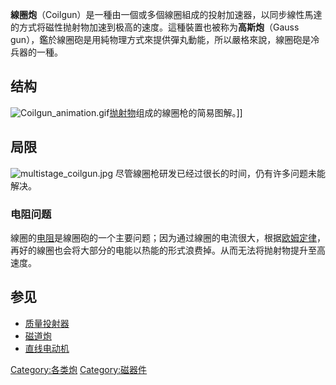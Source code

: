 {{article issues
|
{{Unreferenced|time=2009-11-25T11:51:34+00:00}}
{{Expand|time=2009-11-25T11:51:34+00:00}}
}}

'''線圈炮'''（Coilgun）是一種由一個或多個線圈組成的投射加速器，以同步線性馬達的方式将磁性抛射物加速到极高的速度。這種裝置也被称为'''高斯炮'''（Gauss gun），鑑於線圈砲是用純物理方式來提供彈丸動能，所以嚴格來說，線圈砲是冷兵器的一種。

== 结构 ==
[[Image:Coilgun_animation.gif|thumb]][[抛射物|抛射物]]组成的線圈枪的简易图解。]]

==局限==

[[File:multistage_coilgun.jpg|thumb]]
尽管線圈枪研发已经过很长的时间，仍有许多问题未能解决。

=== 电阻问题 ===
線圈的[[电阻|电阻]]是線圈砲的一个主要问题；因为通过線圈的电流很大，根据[[欧姆定律|欧姆定律]]，再好的線圈也会将大部分的电能以热能的形式浪费掉。从而无法将抛射物提升至高速度。

== 参见 ==
* [[质量投射器|质量投射器]]
* [[磁道炮|磁道炮]] 
* [[直线电动机|直线电动机]]


[[Category:各类炮|Category:各类炮]]
[[Category:磁器件|Category:磁器件]]